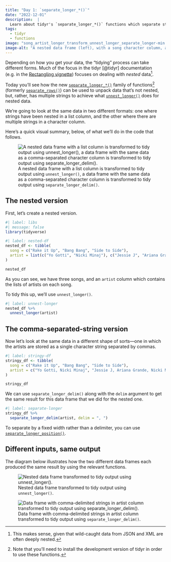 ```yaml
---
title: "Day 1: `separate_longer_*()`"
date: "2022-12-01"
description:  |
  Learn about tidyr's `separate_longer_*()` functions which separate strings into multiple rows.
tags: 
  - tidyr
  - functions
image: "song_artist_longer_transform_unnest_longer_separate_longer-min.png"
image-alt: "A nested data frame (left), with a song character column, and a an artist list column is transformed into a data frame with one artist and song per row by using the unnest_longer() function. A data frame (right) with two character columns, song and artist, that contains multiple artists in the artist column as a string separated by commas is transformed into a tidy data frame with one song per row and one artist per row using separate_longer_delim()."
---
```


Depending on how you get your data, the "tidying" process can take different forms. Much of the focus in the tidyr [@tidyr] documentation (e.g. in the [Rectangling vignette](https://tidyr.tidyverse.org/articles/rectangle.html)) focuses on dealing with *nested* data[^1].

Today you'll see how the new [`separate_longer_*()`](https://tidyr.tidyverse.org/dev/reference/separate_longer_delim.html) family of functions[^2] (formerly [`separate_rows()`](https://tidyr.tidyverse.org/reference/separate_rows.html)) can be used to unpack data that's not nested, but, rather, has multiple strings to achieve what [`unnest_longer()`](https://tidyr.tidyverse.org/reference/hoist.html) does for nested data.

We're going to look at the same data in two different formats: one where strings have been nested in a list column, and the other where there are multiple strings in a character column.

Here's a quick visual summary, below, of what we'll do in the code that follows.

![A nested data frame with a list column is transformed to tidy output using `unnest_longer()`, a data frame with the same data as a comma-separated character column is transformed to tidy output using `separate_longer_delim()`.](song_artist_longer_transform_unnest_longer_separate_longer-min.png){.column-page #fig-combo fig-alt="A nested data frame (left), with a song character column, and a an artist list column is transformed into a data frame with one artist and song per row by using the unnest_longer() function. A data frame (right) with two character columns, song and artist, that contains multiple artists in the artist column as a string separated by commas is transformed into a tidy data frame with one song per row and one artist per row using separate_longer_delim()."}

## The nested version

First, let's create a nested version.

```r
#| label: libs
#| message: false
library(tidyverse)
```

```r
#| label: nested-df
nested_df <- tibble(
  song = c("Rake it Up", "Bang Bang", "Side to Side"),
  artist = list(c("Yo Gotti", "Nicki Minaj"), c("Jessie J", "Ariana Grande", "Nicki Minaj"), c("Ariana Grande", "Nicki Minaj"))
)

nested_df
```

As you can see, we have three songs, and an `artist` column which contains the lists of artists on each song.

To tidy this up, we'll use `unnest_longer()`.

```r
#| label: unnest-longer
nested_df %>%
  unnest_longer(artist)
```

## The comma-separated-string version

Now let's look at the same data in a different shape of sorts---one in which the artists are stored as a single character string separated by commas.

```r
#| label: stringy-df
stringy_df <- tibble(
  song = c("Rake it Up", "Bang Bang", "Side to Side"),
  artist = c("Yo Gotti, Nicki Minaj", "Jessie J, Ariana Grande, Nicki Minaj", "Ariana Grande, Nicki Minaj")
)

stringy_df
```

We can use `separate_longer_delim()` along with the `delim` argument to get the same result for this data frame that we did for the nested one.

```r
#| label: separate-longer
stringy_df %>%
  separate_longer_delim(artist, delim = ", ")
```

To separate by a fixed width rather than a delimiter, you can use [`separate_longer_position()`](https://tidyr.tidyverse.org/dev/reference/separate_longer_delim.html).

## Different inputs, same output

The diagram below illustrates how the two different data frames each produced the same result by using the relevant functions.

![Nested data frame transformed to tidy output using `unnest_longer()`.](song_artist_longer_transform_unnest_longer-min.png){#fig-unnest-longer fig-alt="The nested data frame, with a song column, and a list column with artists is transformed into a data frame with one artist and song per row by using the unnest_longer() function."}

![Data frame with comma-delimited strings in artist column transformed to tidy output using `separate_longer_delim()`.](song_artist_longer_transform_separate_longer-min.png){#fig-separate-longer fig-alt="A data frame with two character columns, song and artist, that contains multiple artists in the artist column as a string separated by commas is transformed into a tidy data frame with one song per row and one artist per row using separate_longer_delim()."}

[^1]: This makes sense, given that wild-caught data from JSON and XML are often deeply nested.

[^2]: Note that you'll need to install the development version of tidyr in order to use these functions.
